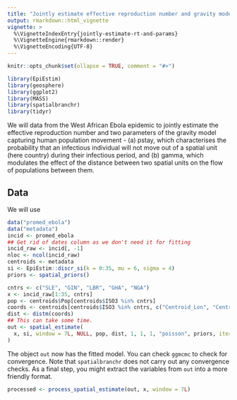 ```yaml
---
title: "Jointly estimate effective reproduction number and gravity model parameters"
output: rmarkdown::html_vignette
vignette: >
  %\VignetteIndexEntry{jointly-estimate-rt-and-params}
  %\VignetteEngine{rmarkdown::render}
  %\VignetteEncoding{UTF-8}
---
```


```r
knitr::opts_chunk$set(ollapse = TRUE, comment = "#>")
```

```r
library(EpiEstim)
library(geosphere)
library(ggplot2)
library(MASS)
library(spatialbranchr)
library(tidyr)
```

We will data from the West African Ebola epidemic to jointly estimate
the effective reproduction number and two parameters of the gravity
model capturing human population movement - (a) pstay, which characterises the probability that an
infectious individual will not move out of a spatial unit (here
country) during their infectious period, and (b) gamma, which
modulates the effect of the distance between two spatial units on the
flow of populations between them.


## Data

We will use 

```r
data("promed_ebola")
data("metadata")
incid <- promed_ebola
## Get rid of dates column as we don't need it for fitting
incid_raw <- incid[, -1]
nloc <- ncol(incid_raw)
centroids <- metadata
si <- EpiEstim::discr_si(k = 0:35, mu = 6, sigma = 4)
priors <- spatial_priors()

cntrs <- c("SLE", "GIN", "LBR", "GHA", "NGA")
x <- incid_raw[1:35, cntrs]
pop <- centroids$Pop[centroids$ISO3 %in% cntrs]
coords <- centroids[centroids$ISO3 %in% cntrs, c("Centroid_Lon", "Centroid_Lat")]
dist <- distm(coords)
## This can take some time.
out <- spatial_estimate(
  x, si, window = 7L, NULL, pop, dist, 1, 1, 1, "poisson", priors, iter = 5000, chains = 2
)

```

The object `out` now has the fitted model. You can check `ggmcmc` to
check for convergence. Note that `spatialbranchr` does not carry out
any convergence checks. As a final step, you might extract the
variables from `out` into a more friendly format.

```r
processed <- process_spatial_estimate(out, x, window = 7L)
````
